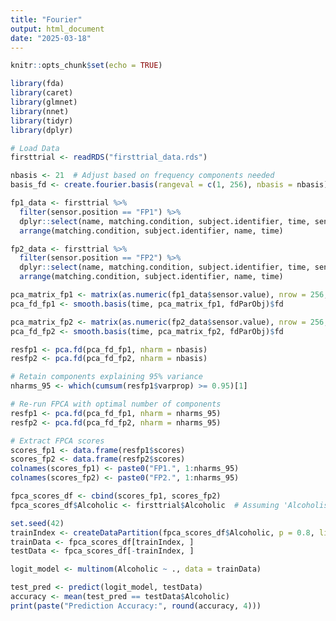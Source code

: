 ---
title: "Fourier"
output: html_document
date: "2025-03-18"
---

```{r setup, include=FALSE}
knitr::opts_chunk$set(echo = TRUE)
```

```{r}
library(fda)
library(caret)
library(glmnet)
library(nnet)
library(tidyr)
library(dplyr)

# Load Data
firsttrial <- readRDS("firsttrial_data.rds")

nbasis <- 21  # Adjust based on frequency components needed
basis_fd <- create.fourier.basis(rangeval = c(1, 256), nbasis = nbasis)

fp1_data <- firsttrial %>%
  filter(sensor.position == "FP1") %>%
  dplyr::select(name, matching.condition, subject.identifier, time, sensor.value) %>%
  arrange(matching.condition, subject.identifier, name, time)

fp2_data <- firsttrial %>%
  filter(sensor.position == "FP2") %>%
  dplyr::select(name, matching.condition, subject.identifier, time, sensor.value) %>%
  arrange(matching.condition, subject.identifier, name, time)

pca_matrix_fp1 <- matrix(as.numeric(fp1_data$sensor.value), nrow = 256, ncol = 48)
pca_fd_fp1 <- smooth.basis(time, pca_matrix_fp1, fdParObj)$fd

pca_matrix_fp2 <- matrix(as.numeric(fp2_data$sensor.value), nrow = 256, ncol = 48)
pca_fd_fp2 <- smooth.basis(time, pca_matrix_fp2, fdParObj)$fd


```
```{r}
resfp1 <- pca.fd(pca_fd_fp1, nharm = nbasis)
resfp2 <- pca.fd(pca_fd_fp2, nharm = nbasis)

# Retain components explaining 95% variance
nharms_95 <- which(cumsum(resfp1$varprop) >= 0.95)[1]

# Re-run FPCA with optimal number of components
resfp1 <- pca.fd(pca_fd_fp1, nharm = nharms_95)
resfp2 <- pca.fd(pca_fd_fp2, nharm = nharms_95)

# Extract FPCA scores
scores_fp1 <- data.frame(resfp1$scores)
scores_fp2 <- data.frame(resfp2$scores)
colnames(scores_fp1) <- paste0("FP1.", 1:nharms_95)
colnames(scores_fp2) <- paste0("FP2.", 1:nharms_95)


```

```{r}
fpca_scores_df <- cbind(scores_fp1, scores_fp2)
fpca_scores_df$Alcoholic <- firsttrial$Alcoholic  # Assuming 'Alcoholism' column exists

set.seed(42)
trainIndex <- createDataPartition(fpca_scores_df$Alcoholic, p = 0.8, list = FALSE)
trainData <- fpca_scores_df[trainIndex, ]
testData <- fpca_scores_df[-trainIndex, ]

logit_model <- multinom(Alcoholic ~ ., data = trainData)

test_pred <- predict(logit_model, testData)
accuracy <- mean(test_pred == testData$Alcoholic)
print(paste("Prediction Accuracy:", round(accuracy, 4)))

```

